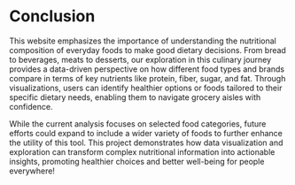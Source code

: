 # Conclusion

This website emphasizes the importance of understanding the nutritional composition of everyday foods to make good dietary decisions. From bread to beverages, meats to desserts, our exploration in this culinary journey provides a data-driven perspective on how different food types and brands compare in terms of key nutrients like protein, fiber, sugar, and fat. Through visualizations, users can identify healthier options or foods tailored to their specific dietary needs, enabling them to navigate grocery aisles with confidence.

While the current analysis focuses on selected food categories, future efforts could expand to include a wider variety of foods to further enhance the utility of this tool. This project demonstrates how data visualization and exploration can transform complex nutritional information into actionable insights, promoting healthier choices and better well-being for people everywhere!